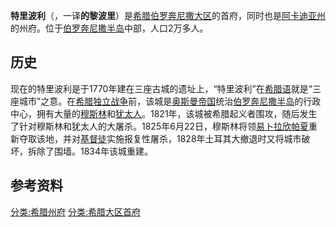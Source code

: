 {{Infobox Greek Dimos
 |name = 特里波利
 |name_local = Τρίπολη
|image_map      = Dimos Tripoleos.png
 |periph = [[伯罗奔尼撒大区|伯罗奔尼撒大区]]
 |prefec = [[阿卡迪亚州|阿卡迪亚州]]
 |population = 28976
 |population_as_of = 2001
 |area = 119.3
 |elevation = 655
 |lat_deg = 37
 |lat_min = 31
 |lon_deg = 22
 |lon_min = 23
 |postal_code = 221 00
 |area_code = 2710
 |licence = ΤΡ
 |mayor = Alexandros Kotsianis
 |website = [http://www.tripolis.gr www.tripolis.gr]
 |city_flag          = 
 |city_seal          = 
 |districts          =  1
 |party              = 
 |since              = 
 |elevation_min      = 
 |elevation_max      = 
}}
'''特里波利'''（{{lang-el|Τρίπολη}}，一译'''的黎波里'''）是[[希腊|希腊]][[伯罗奔尼撒大区|伯罗奔尼撒大区]]的首府，同时也是[[阿卡迪亚州|阿卡迪亚州]]的州府。位于[[伯罗奔尼撒半岛|伯罗奔尼撒半岛]]中部，人口2万多人。
==历史==
现在的特里波利是于1770年建在三座古城的遗址上，“特里波利”在[[希腊语|希腊语]]就是“三座城市”之意。在[[希腊独立战争|希腊独立战争]]前，该城是[[奥斯曼帝国|奥斯曼帝国]]统治[[伯罗奔尼撒半岛|伯罗奔尼撒半岛]]的行政中心，拥有大量的[[穆斯林|穆斯林]]和[[犹太人|犹太人]]。1821年，该城被希腊起义者围攻，随后发生了针对穆斯林和犹太人的大屠杀。1825年6月22日，穆斯林将领[[易卜拉欣帕夏|易卜拉欣帕夏]]重新夺取该地，并对[[基督徒|基督徒]]实施报复性屠杀，1828年土耳其大撤退时又将城市破坏，拆除了围墙。1834年该城重建。
==参考资料==
{{Translation/Ref|lang=en|article=Tripoli, Greece|oldid=}}
<references/>
{{希腊小作品}}
[[分类:希腊州府|分类:希腊州府]]
[[分类:希腊大区首府|分类:希腊大区首府]]
{{希腊各州首府}}
{{希腊各区首府}}